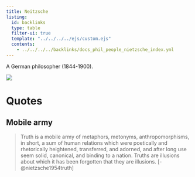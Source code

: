 ```yaml
---
title: Neitzsche
listing:
  id: backlinks
  type: table
  filter-ui: true
  template: "../../../../ejs/custom.ejs"
  contents:
    - ../../../../backlinks/docs_phil_people_nietzsche_index.yml
---
```


A German philosopher (1844-1900).

![](/images/headshots/neitzsche.jpeg)



# Quotes

## Mobile army
> Truth is a mobile army of metaphors, metonyms, anthropomorphisms, in short, a 
sum of human relations which were poetically and rhetorically heightened, 
transferred, and adorned, and after long use seem solid, canonical, and binding 
to a nation. Truths are illusions about which it has been forgotten that they 
are illusions. [-@nietzsche1954truth]
